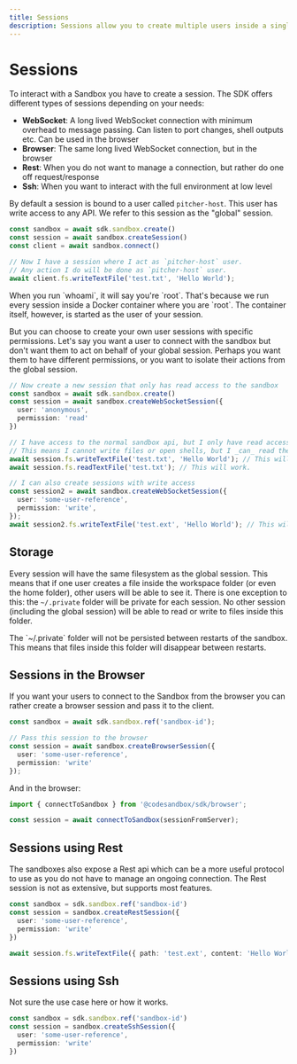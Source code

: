 ```yaml
---
title: Sessions
description: Sessions allow you to create multiple users inside a single sandbox.
---
```



# Sessions

To interact with a Sandbox you have to create a session. The SDK offers different types of sessions depending on your needs:

- **WebSocket**: A long lived WebSocket connection with minimum overhead to message passing. Can listen to port changes, shell outputs etc. Can be used in the browser
- **Browser**: The same long lived WebSocket connection, but in the browser
- **Rest**: When you do not want to manage a connection, but rather do one off request/response
- **Ssh**: When you want to interact with the full environment at low level

By default a session is bound to a user called `pitcher-host`. This user has write access to any API. We refer to this session as the "global" session.

```ts
const sandbox = await sdk.sandbox.create()
const session = await sandbox.createSession()
const client = await sandbox.connect()

// Now I have a session where I act as `pitcher-host` user.
// Any action I do will be done as `pitcher-host` user.
await client.fs.writeTextFile('test.txt', 'Hello World');
```

<Callout>
When you run `whoami`, it will say you're `root`. That's because we run every session inside a Docker container where you are `root`. The container itself, however, is started as the user of your session.
</Callout>

But you can choose to create your own user sessions with specific permissions. Let's say you want a user to connect with the sandbox but don't want them to act on behalf of your global session. Perhaps you want them to have different permissions, or you want to isolate their actions from the global session.

```ts
// Now create a new session that only has read access to the sandbox
const sandbox = await sdk.sandbox.create()
const session = await sandbox.createWebSocketSession({
  user: 'anonymous',
  permission: 'read'
})

// I have access to the normal sandbox api, but I only have read access
// This means I cannot write files or open shells, but I _can_ read them
await session.fs.writeTextFile('test.txt', 'Hello World'); // This will throw an error.
await session.fs.readTextFile('test.txt'); // This will work.

// I can also create sessions with write access
const session2 = await sandbox.createWebSocketSession({
  user: 'some-user-reference',
  permission: 'write',
});
await session2.fs.writeTextFile('test.ext', 'Hello World'); // This will work
```

## Storage

Every session will have the same filesystem as the global session. This means that if one user creates a file inside the workspace folder (or even the home folder), other users will be able to see it. There is one exception to this: the `~/.private` folder will be private for each session. No other session (including the global session) will be able to read or write to files inside this folder.

<Callout>
The `~/.private` folder will not be persisted between restarts of the sandbox. This means that files inside this folder will disappear between restarts. 
</Callout>

## Sessions in the Browser

If you want your users to connect to the Sandbox from the browser you can rather create a browser session and pass it to the client.

```ts
const sandbox = await sdk.sandbox.ref('sandbox-id');

// Pass this session to the browser
const session = await sandbox.createBrowserSession({
  user: 'some-user-reference',
  permission: 'write'
});
```

And in the browser:

```ts
import { connectToSandbox } from '@codesandbox/sdk/browser';

const session = await connectToSandbox(sessionFromServer);
```

## Sessions using Rest

The sandboxes also expose a Rest api which can be a more useful protocol to use as you do not have to manage an ongoing connection. The Rest session
is not as extensive, but supports most features.

```ts
const sandbox = sdk.sandbox.ref('sandbox-id')
const session = sandbox.createRestSession({
  user: 'some-user-reference',
  permission: 'write'
})

await session.fs.writeTextFile({ path: 'test.ext', content: 'Hello World' })
```

## Sessions using Ssh

Not sure the use case here or how it works.

```ts
const sandbox = sdk.sandbox.ref('sandbox-id')
const session = sandbox.createSshSession({
  user: 'some-user-reference',
  permission: 'write'
})
```
